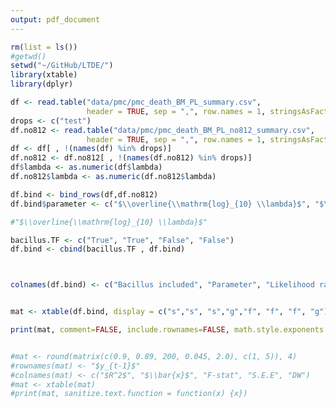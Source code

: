 ```yaml
---
output: pdf_document
---
```


```r
rm(list = ls())
#getwd()
setwd("~/GitHub/LTDE/")
library(xtable)
library(dplyr)

df <- read.table("data/pmc/pmc_death_BM_PL_summary.csv", 
                 header = TRUE, sep = ",", row.names = 1, stringsAsFactors = FALSE)
drops <- c("test")
df.no812 <- read.table("data/pmc/pmc_death_BM_PL_no812_summary.csv", 
                 header = TRUE, sep = ",", row.names = 1, stringsAsFactors = FALSE)
df <- df[ , !(names(df) %in% drops)]
df.no812 <- df.no812[ , !(names(df.no812) %in% drops)]
df$lambda <- as.numeric(df$lambda)
df.no812$lambda <- as.numeric(df.no812$lambda)

df.bind <- bind_rows(df,df.no812)
df.bind$parameter <- c("$\\overline{\\mathrm{log}_{10} \\lambda}$", "$\\overline{k}$", "$\\overline{\\mathrm{log}_{10} \\lambda}$", "$\\overline{k}$")

#"$\\overline{\\mathrm{log}_{10} \\lambda}$"

bacillus.TF <- c("True", "True", "False", "False")
df.bind <- cbind(bacillus.TF , df.bind)



colnames(df.bind) <- c("Bacillus included", "Parameter", "Likelihood ratio", "p-value", "$\\sigma_{BM}$", "$\\sigma_{PL}$",  "$\\lambda_{PL}$")


mat <- xtable(df.bind, display = c("s","s", "s","g","f", "f", "f", "g"), align=c("c" ,"c","c","c","c", "c","c","c"))

print(mat, comment=FALSE, include.rownames=FALSE, math.style.exponents = TRUE, sanitize.text.function = function(x) {x})


#mat <- round(matrix(c(0.9, 0.89, 200, 0.045, 2.0), c(1, 5)), 4)
#rownames(mat) <- "$y_{t-1}$"
#colnames(mat) <- c("$R^2$", "$\\bar{x}$", "F-stat", "S.E.E", "DW")
#mat <- xtable(mat)
#print(mat, sanitize.text.function = function(x) {x})


```






